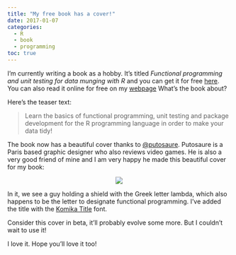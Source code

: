 ```yaml
---
title: "My free book has a cover!"
date: 2017-01-07
categories:
  - R
  - book
  - programming
toc: true
---
```


I'm currently writing a book as a hobby. It's titled *Functional programming and
unit testing for data munging with R* and you can get it for free
[here](https://leanpub.com/fput/). You can also read it online for free on my
[webpage](http://www.brodrigues.co/fput) What's the book about?

Here's the teaser text:

>Learn the basics of functional programming, unit testing and package development for the R programming language in order to make your data tidy!

The book now has a beautiful cover thanks to
[@putosaure](https://twitter.com/putosaure). Putosaure is a Paris based graphic
designer who also reviews video games. He is also a very good friend of mine and
I am very happy he made this beautiful cover for my book:

<div style="text-align:center;">
  ![](../assets/img/cover.png)
</div>

In it, we see a guy holding a shield with the Greek letter lambda, which also happens to be the letter to designate functional programming. I've added the title with the [Komika Title](http://www.dafont.com/komika-title.font) font.

Consider this cover in beta, it'll probably evolve some more. But I couldn't wait to use it!

I love it. Hope you'll love it too!
